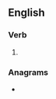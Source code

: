{{also|tasering}}
==English==

===Verb===
{{head|en|verb form}}

# {{present participle of|en|Taser|nocat=1}}

===Anagrams===
* {{anagrams|en|a=aeginrst|Tangiers|Tigranes|angriest|angrites|angstier|astringe|ganister|gantries|granites|inert gas|ingrates|rangiest|reasting|stearing|tearings}}